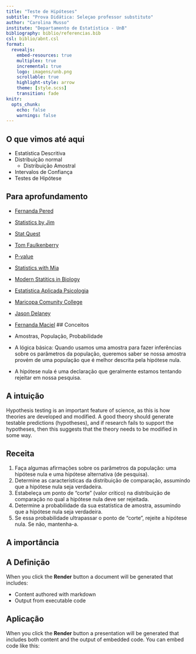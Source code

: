 ```yaml
---
title: "Teste de Hipóteses"
subtitle: "Prova Didática: Seleçao professor substituto"
author: "Carolina Musso"
institute: "Departamento de Estatística - UnB"
bibliography: biblio/referencias.bib
csl: biblio/abnt.csl
format:
  revealjs:
    embed-resources: true
    multiplex: true
    incremental: true
    logo: imagens/unb.png
    scrollable: true
    highlight-style: arrow
    theme: [style.scss]
    transition: fade
knitr:
  opts_chunk:
    echo: false
    warnings: false
---
```


## O que vimos até aqui

- Estatística Descritiva
- Distribuição normal
  - Distribuição Amostral
- Intervalos de Confiança
- Testes de Hipótese

## Para aprofundamento

- [Fernanda Pered](https://www.youtube.com/@FernandaPeres)
- [Statistics by Jim](https://statisticsbyjim.com/hypothesis-testing/t-tests-excel/)
- [Stat Quest](https://statquest.org)
- [Tom Faulkenberry](https://www.youtube.com/@TomFaulkenberry)
- [P-value](https://youtu.be/ukcFrzt6cHk?si=Soczzf-QL5oIuTF5)
- [Statistics with Mia](https://youtu.be/mLhzq9omhZ4?si=SZtQ3pAwBCdlX3i5)
- [Modern Statitics in Biology](https://web.stanford.edu/class/bios221/book/06-chap.html)
- [Estatistica Aplicada Psicologia](https://sites.google.com/site/araujolb/disciplinas/EstatApliPsico?pli=1)
- [Maricopa Comunity College](https://open.maricopa.edu/psy230mm/chapter/9-hypothesis-testing/)
- [Jason Delaney](https://youtu.be/E3AF3ebEsjY?si=KTMDYUn9pcmMvPNR)
- [Fernanda Maciel](https://www.youtube.com/watch?v=vK_FBEwDidE)
## Conceitos

- Amostras, População, Probabilidade
- A lógica básica: Quando usamos uma amostra para fazer inferências sobre os parâmetros da população, queremos saber se nossa amostra provém de uma população que é melhor descrita pela hipótese nula.
- A hipótese nula é uma declaração que geralmente estamos tentando rejeitar em nossa pesquisa.

## A intuição

Hypothesis testing is an important feature of science, as this is how theories are developed and modified. A good theory should generate testable predictions (hypotheses), and if research fails to support the hypotheses, then this suggests that the theory needs to be modified in some way.

## Receita

1. Faça algumas afirmações sobre os parâmetros da população: uma hipótese nula e uma hipótese alternativa (de pesquisa).
2. Determine as características da distribuição de comparação, assumindo que a hipótese nula seja verdadeira.
3. Estabeleça um ponto de "corte" (valor crítico) na distribuição de comparação no qual a hipótese nula deve ser rejeitada.
4. Determine a probabilidade da sua estatística de amostra, assumindo que a hipótese nula seja verdadeira.
5. Se essa probabilidade ultrapassar o ponto de "corte", rejeite a hipótese nula. Se não, mantenha-a.



## A importância


## A Definição

When you click the **Render** button a document will be generated that includes:

-   Content authored with markdown
-   Output from executable code

## Aplicação

When you click the **Render** button a presentation will be generated that includes both content and the output of embedded code. You can embed code like this:

